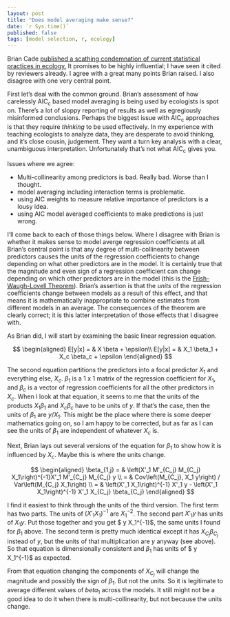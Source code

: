```yaml
---
layout: post
title: "Does model averaging make sense?"  
date: `r Sys.time()`
published: false
tags: [model selection, r, ecology]
---
```


Brian Cade [published a scathing condemnation of current statistical practices in ecology.](http://onlinelibrary.wiley.com/doi/10.1890/14-1639.1/full) It promises to be highly influential; I have seen it cited by reviewers already. I agree with a great many points Brian raised. I also disagree with one very central point. 

First let's deal with the common ground. Brian's assessment of how carelessly AIC~c~ based model averaging is being used by ecologists is spot on. There's a lot of sloppy reporting of results as well as egregiously misinformed conclusions. Perhaps the biggest issue with AIC~c~ approaches is that they require *thinking* to be used effectively. In my experience with teaching ecologists to analyze data, they are desperate to avoid thinking, and it's close cousin, judgement. They want a turn key analysis with a clear, unambiguous interpretation. Unfortunately that's not what AIC~c~ gives you. 

Issues where we agree:

* Multi-collinearity among predictors is bad. Really bad. Worse than I thought.
* model averaging including interaction terms is problematic.
* using AIC weights to measure relative importance of predictors is a lousy idea.
* using AIC model averaged coefficients to make predictions is just wrong. 

I'll come back to each of those things below. Where I disagree with Brian is whether it makes sense to model averge regression coefficients at all. Brian's central point is that any degree of multi-collinearity between predictors causes the units of the regression coefficients to change depending on what other predictors are in the model. It is certainly true that the magnitude and even sign of a regression coefficient can change depending on which other predictors are in the model (this is the [Frish-Waugh-Lovell Theorem](https://en.wikipedia.org/wiki/Frisch–Waugh–Lovell_theorem)). Brian's assertion is that the *units* of the regression coefficients change between models as a result of this effect, and that means it is mathematically inappropriate to combine estimates from different models in an average. 
The consequences of the theorem are clearly correct; it is this latter interpretation of those effects that I disagree with. 

As Brian did, I will start by examining the basic linear regression equation. 

$$
\begin{aligned}
E[y|x] = & X \beta + \epsilon\\
E[y|x] = & X_1 \beta_1 + X_c \beta_c + \epsilon
\end{aligned}
$$

The second equation partitions the predictors into a focal predictor $X_1$ and everything else, $X_c$. $\beta_1$ is a 1 x 1 matrix of the regression coefficient for $X_1$, and $\beta_c$ is a vector of regression coefficients for all the other predictors in $X_c$. When I look at that equation, it seems to me that the units of the products $X_1\beta_1$ and $X_c\beta_c$ have to be units of $y$. If that's the case, then the units of $\beta_1$ are $y / X_1$. This might be the place where there is some deeper mathematics going on, so I am happy to be corrected, but as far as I can see the units of $\beta_1$ are independent of whatever $X_c$ is. 

Next, Brian lays out several versions of the equation for $\beta_1$ to show how it is influenced by $X_c$. Maybe this is where the units change.

$$
\begin{aligned}
\beta_{1,j} = & \left(X'_1 M'_{C_j} M_{C_j} X_1\right)^{-1}X'_1 M'_{C_j} M_{C_j} y \\
            = & Cov\left(M_{C_j}, X_1 y\right) / Var\left(M_{C_j} X_1\right) \\
            = & \left(X'_1 X_1\right)^{-1} X'_1 y - \left(X'_1 X_1\right)^{-1} X'_1 X_{C_j} \beta_{C_j}
\end{aligned}
$$

I find it easiest to think through the units of the third version. The first term has two parts. The units of $\left(X'_1 X_1\right)^{-1}$ are $X_1^{-2}$. The second part $X'_1 y$ has units of $X_1 y$. Put those together and you get $ y X_1^{-1}$, the same units I found for $\beta_1$ above. The second term is pretty much identical except it has $X_{C_j} \beta_{C_j}$ instead of $y$, but the units of that multiplication are $y$ anyway (see above). So that equation is dimensionally consistent and $\beta_1$ has units of $ y X_1^{-1}$ as expected. 

From that equation changing the components of $X_{C_j}$ will change the magnitude and possibly the sign of $\beta_1$. But not the units. So it is legitimate to average different values of $beta_1$ across the models. It still might not be a good idea to do it when there is multi-collinearity, but not because the units change. 